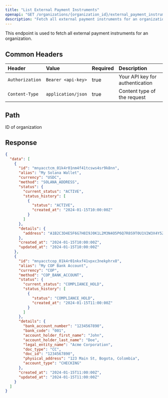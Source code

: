 ```yaml
---
title: "List External Payment Instruments"
openapi: "GET /organizations/{organization_id}/external_payment_instruments"
description: "Fetch all external payment instruments for an organization"
---
```


This endpoint is used to fetch all external payment instruments for an organization.

## Common Headers

| Header          | Value              | Required | Description                     |
| :-------------- | :----------------- | :------- | :------------------------------ |
| `Authorization` | `Bearer <api-key>` | true     | Your API key for authentication |
| `Content-Type`  | `application/json` | true     | Content type of the request     |

## Path

<ParamField path="organization_id" type="string" required>
  ID of organization
</ParamField>

## Response

<ResponseExample>

```json Response
{
  "data": [
    {
      "id": "mnyacctcm_01k4r01nm4f41tcsws4sr9k8nn",
      "alias": "My Solana Wallet",
      "currency": "USDC",
      "method": "SOLANA_ADDRESS",
      "status": {
        "current_status": "ACTIVE",
        "status_history": [
          {
            "status": "ACTIVE",
            "created_at": "2024-01-15T10:00:00Z"
          }
        ]
      },
      "details": {
        "address": "A1B2C3D4E5F6G7H8I9J0K1L2M3N4O5P6Q7R8S9T0U1V2W3X4Y5Z6"
      },
      "created_at": "2024-01-15T10:00:00Z",
      "updated_at": "2024-01-15T10:00:00Z"
    },
    {
      "id": "mnyacctcop_01k4r01nkxf41vpxc3nekphrx8",
      "alias": "My COP Bank Account",
      "currency": "COP",
      "method": "COP_BANK_ACCOUNT",
      "status": {
        "current_status": "COMPLIANCE_HOLD",
        "status_history": [
          {
            "status": "COMPLIANCE_HOLD",
            "created_at": "2024-01-15T11:00:00Z"
          }
        ]
      },
      "details": {
        "bank_account_number": "1234567890",
        "bank_code": "001",
        "account_holder_first_name": "John",
        "account_holder_last_name": "Doe",
        "legal_entity_name": "Acme Corporation",
        "doc_type": "CC",
        "doc_id": "1234567890",
        "physical_address": "123 Main St, Bogota, Colombia",
        "account_type": "CHECKING"
      },
      "created_at": "2024-01-15T11:00:00Z",
      "updated_at": "2024-01-15T11:00:00Z"
    }
  ]
}
```

</ResponseExample>
